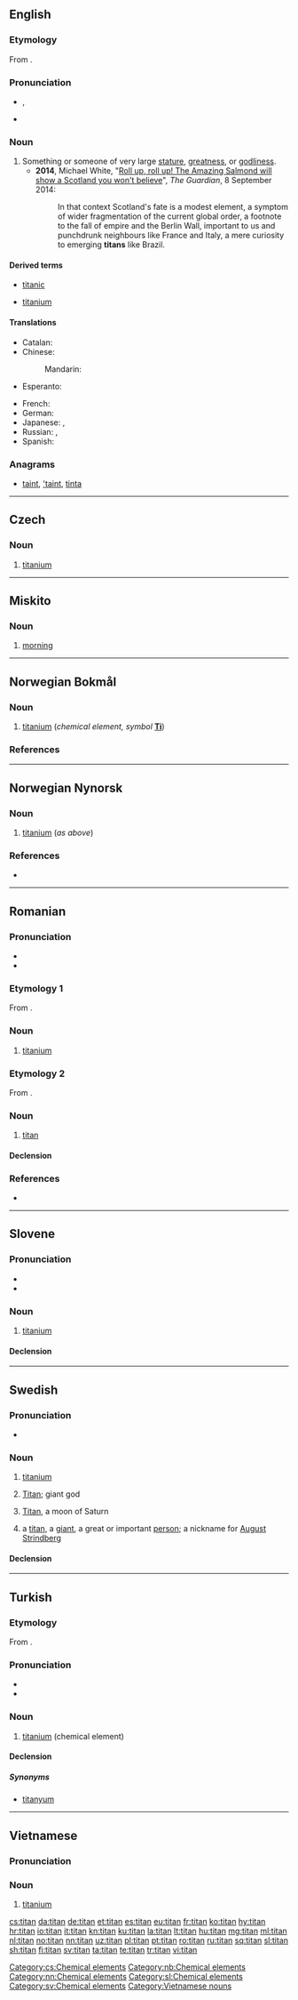 {{also|Titan|Titán|titán}}
==English==

===Etymology===
From {{term|Titan}}.

===Pronunciation===
* {{enPR|tīʹtən}}, {{IPA|/ˈtaɪtən/|lang=en}}
* {{homophones|lang=en|tighten|Titan}}

===Noun===
{{en-noun}}

# Something or someone of very large [[stature]], [[greatness]], or [[godliness]].
#* '''2014''', Michael White, "[http://www.theguardian.com/politics/2014/sep/08/salmond-scotland-independence-first-minister Roll up, roll up! The Amazing Salmond will show a Scotland you won't believe]", ''The Guardian'', 8 September 2014:
#*: In that context Scotland's fate is a modest element, a symptom of wider fragmentation of the current global order, a footnote to the fall of empire and the Berlin Wall, important to us and punchdrunk neighbours like France and Italy, a mere curiosity to emerging '''titans''' like Brazil.

====Derived terms====
{{rel-top|terms derived from ''titan (noun)''}}
* [[titanic]]
{{rel-mid}}
* [[titanium]]
{{rel-bottom}}

====Translations====
{{trans-top|something or someone large in stature, greatness or godliness}}
* Catalan: {{t|ca|tità|m}}
* Chinese:
*: Mandarin: {{t+|cmn|巨人|tr=jùrén|sc=Hani}}
* Esperanto: {{t+|eo|titano}}
{{trans-mid}}
* French: {{t+|fr|titan|m}}
* German: {{t+|de|Titan|m}}
* Japanese: {{t|ja|巨人|tr=きょじん, kyojin|sc=Jpan}}, {{t|ja|タイタン|tr=taitan|sc=Jpan}}
* Russian: {{t+|ru|тита́н|m|sc=Cyrl}}, {{t+|ru|исполи́н|m|sc=Cyrl}}
* Spanish: {{t|es|titán|m}}
{{trans-bottom}}

===Anagrams===
* [[taint#English|taint]], [['taint#English|'taint]], [[tinta#English|tinta]]

----

==Czech==
{{elements|Ti|skandium|Ca|vanad|V|lang=cs}}

===Noun===
{{cs-noun|g=m}}

# [[titanium]]

[[Category:cs:Chemical elements]]

----

==Miskito==

===Noun===
{{head|miq|noun}}

# [[morning]]

----

==Norwegian Bokmål==
{{wikipedia|lang=no|titan (grunnstoff)}}

===Noun===
{{head|nb|noun|g=n|definite singular|titanet}} {{context|uncountable|lang=nb}}

# [[titanium]] (''chemical element, symbol'' '''[[Ti]]''')

===References===
{{R:The Bokmål Dictionary}}
[[Category:nb:Chemical elements]]

----
==Norwegian Nynorsk==
{{Wikipedia|lang=nn|grunnstoffet titan}}

===Noun===
{{head|nn|noun|g=n|definite singular|titanet}} {{context|uncountable|lang=nn}}

# [[titanium]] (''as above'')

===References===
* {{R:The Nynorsk Dictionary}}
[[Category:nn:Chemical elements]]

----

==Romanian==

===Pronunciation===
* {{IPA|/tiˈtan/|lang=ro}}
* {{hyphenation|ti|tan|lang=ro}}

{{wikipedia|lang=ro}}
{{elements|Ti|scandiu|Sc|vanadiu|V|lang=ro}}

===Etymology 1===
From {{etyl|fr|ro}} {{term|titane|lang=fr}}.

===Noun===
{{ro-noun|n|-}}

# [[titanium]] {{gloss|chemical element}}

===Etymology 2===
From {{etyl|fr|ro}} {{term|titan|lang=fr}}.

===Noun===
{{ro-noun|m|titani}}

# [[titan#English|titan]]

====Declension====
{{ro-noun-m}}

===References===
* {{R:DEX}}

----

==Slovene==
{{elements|lang=sl|Ti|skándij|Sc|vanádij|V}}
===Pronunciation===
* {{IPA|lang=sl|/tiˈtáːn/}}
* {{sl-tonal|titȃn}}

===Noun===
{{sl-noun|titán|m-in|titána|-}}

# [[titanium]]

====Declension====
{{sl-decl-noun-m|titán|n=sg}}

[[Category:sl:Chemical elements]]

----

==Swedish==
{{wikipedia|lang=sv}}

===Pronunciation===
* {{IPA|/tɪˈtɑːn/|lang=sv}}

===Noun===
{{sv-noun|c|g2=n}}

# [[titanium]] {{g|n}}
# {{context|lang=sv|mythology}} [[Titan]]; giant god {{g|c}}
# {{context|lang=sv|astronomy}} [[Titan]], a moon of Saturn {{g|c}}
# a [[#English|titan]], a [[giant]], a great or important [[person]]; a nickname for [[w:August Strindberg|August Strindberg]] {{g|c}}

====Declension====
{{sv-noun-unc-irreg-n|2=titanet|definitions=1}}
{{sv-noun-reg-er|definitions=2, 3, 4}}

[[Category:sv:Chemical elements]]

----

==Turkish==
{{elements|Ti|skandiyum|Li|vanadyum|V|lang=tr}}

===Etymology===
From {{etyl|fr|tr}} {{term|titane|lang=fr}}.

===Pronunciation===
* {{IPA|[titán]|lang=tr}}
* {{hyphenation|ti|tan|lang=tr}}

===Noun===
{{head|tr|noun}}

# [[titanium]] (chemical element)

====Declension====
{{tr-noun-c|a|d}}

=====Synonyms=====
* [[titanyum]]

----

==Vietnamese==

===Pronunciation===
{{vi-pron|ti-tan}}

===Noun===
{{head|vi|nouns}}

# [[titanium]]

{{attention|vi}}

[[Category:Vietnamese nouns]]

[[cs:titan]]
[[da:titan]]
[[de:titan]]
[[et:titan]]
[[es:titan]]
[[eu:titan]]
[[fr:titan]]
[[ko:titan]]
[[hy:titan]]
[[hr:titan]]
[[io:titan]]
[[it:titan]]
[[kn:titan]]
[[ku:titan]]
[[la:titan]]
[[lt:titan]]
[[hu:titan]]
[[mg:titan]]
[[ml:titan]]
[[nl:titan]]
[[no:titan]]
[[nn:titan]]
[[uz:titan]]
[[pl:titan]]
[[pt:titan]]
[[ro:titan]]
[[ru:titan]]
[[sq:titan]]
[[sl:titan]]
[[sh:titan]]
[[fi:titan]]
[[sv:titan]]
[[ta:titan]]
[[te:titan]]
[[tr:titan]]
[[vi:titan]]